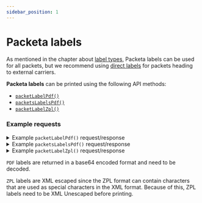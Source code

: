 ```yaml
---
sidebar_position: 1
---
```



# Packeta labels

As mentioned in the chapter about [label types](../getting-started/label-types.mdx), Packeta labels can be used for all packets, but we recommend
using [direct labels](../getting-started/label-types.mdx#carrier-labels) for packets heading to external carriers. 

**Packeta labels** can be printed using the following API methods:
- [`packetLabelPdf()`](../api-reference/api-methods-reference#packetlabelpdf)
- [`packetsLabelsPdf()`](../api-reference/api-methods-reference#packetslabelspdf)
- [`packetLabelZpl()`](../api-reference/api-methods-reference#packetlabelzpl)

### Example requests

<details>
<summary>
Example <code>packetLabelPdf()</code> request/response
</summary>
<Tabs>
<TabItem value="rest" label="REST">

```xml

<!--request-->
<packetLabelPdf>
    <apiPassword>{{apiPassword}}</apiPassword>
    <packetId>1234567890</packetId>
    <format>A7 on A4</format>
    <offset>0</offset>
</packetLabelPdf>


<!--response-->
<response>
    <status>ok</status>
    <result>JVBERi0xLjcKJeLjz9MKNyAwIG9iago8P.....NDU1PiBdID4+CnN0YXJ0eHJlZgo4ODE1NwolJUVPRgo=</result>
</response>


```

</TabItem>
<TabItem value="soap" label="SOAP">

```xml

<!--request-->
<soapenv:Envelope xmlns:soapenv="http://schemas.xmlsoap.org/soap/envelope/" xmlns:soap="http://www.zasilkovna.cz/api/soap.wsdl2">
   <soapenv:Header/>
   <soapenv:Body>
      <soap:packetLabelPdf>
         <apiPassword>{{apiPassword}}</apiPassword>
         <packetId>1234567890</packetId>
         <format>A7 on A4</format>
         <offset>0</offset>
      </soap:packetLabelPdf>
   </soapenv:Body>
</soapenv:Envelope>


<!--response-->
<SOAP-ENV:Envelope xmlns:SOAP-ENV="http://schemas.xmlsoap.org/soap/envelope/" xmlns:ns1="http://www.zasilkovna.cz/api/soap.wsdl">
   <SOAP-ENV:Body>
      <ns1:packetLabelPdfResponse>
         <packetLabelPdfResult>JVBERi0xLjcKJeLjz9MKNyAwIG9iago8.....PCAvVHVmCjc4OTU5CiUlRU9GCg==</packetLabelPdfResult>
      </ns1:packetLabelPdfResponse>
   </SOAP-ENV:Body>
</SOAP-ENV:Envelope>


```

</TabItem>
<TabItem value="php" label="PHP">

```php

<?php

$apiPassword = 'apiPasswordx';
$packetId = '1234567890';
$format = 'A6 on A4';
$offset = 0;

try {
    $client = new SoapClient("https://soap.api.packeta.com/api/soap.wsdl");
    $result = $client->packetLabelPdf($apiPassword, $packetId, $format, $offset);

    header('Content-Type: application/pdf');
    echo $result;
} catch (SoapFault $e) {
    echo $e->getMessage();
}


```

</TabItem>
<TabItem value="csharp" label="C#">

```csharp
using System;
using System.ServiceModel;
using System.Threading.Tasks;
using PacketeryService;
using System.IO;

namespace PacketaClientExample
{
    class Program
    {
        static async Task Main(string[] args)
        {
            BasicHttpsBinding binding = new BasicHttpsBinding() { MaxReceivedMessageSize = int.MaxValue };
            EndpointAddress endpointAddress = new EndpointAddress("https://www.zasilkovna.cz/api/soap");

            string apiPassword = "apiPassword";
            ulong packetId = 1234567890;
            string format = "A6 on A4";
            uint offset = 0;

            PacketeryClient client = new PacketeryClient(binding, endpointAddress);
            try
            {
                packetLabelPdfResponse response = await client.packetLabelPdfAsync(
                    new packetLabelPdfRequest(apiPassword, packetId, format, offset)
                );

                //Process response
                await File.WriteAllBytesAsync("./label.pdf", response.packetLabelPdfResult);
            }
            catch (Exception e)
            {
                Console.WriteLine(e.Message);
            }
        }
    }
}
```

</TabItem>
<TabItem value="js" label="Node.js">

```js
import { Builder, Parser } from "xml2js"
import * as fs from "node:fs/promises"

const requestBody = {
    packetLabelPdf: {
        apiPassword: "apiPassword",
        packetId: "1234567890",
        format: "A7 on A4",
        offset: 0
    }
}

try {
    const response = await fetch(
        "https://www.zasilkovna.cz/api/rest",
        {
            method: "POST",
            body: new Builder().buildObject(requestBody)
        }
    );

    const responseBody = await new Parser({ explicitArray: false }).parseStringPromise(await response.text());

    //process response
    if(responseBody.response.status === "ok") {
        await fs.writeFile("label.pdf", Buffer.from(responseBody.response.result, 'base64'));
    }
}
catch (exception) {
    console.log(exception);
}
```

</TabItem>
</Tabs>
</details>

<details>
<summary>
Example <code>packetsLabelsPdf()</code> request/response
</summary>
<Tabs>
<TabItem value="rest" label="REST">

```xml

<!--request-->
<packetsLabelsPdf>
    <apiPassword>{{apiPassword}}</apiPassword>
    <packetIds>
        <id>1234567890</id>
        <id>1234567891</id>
    </packetIds>
    <format>A7 on A4</format>
    <offset>0</offset>
</packetsLabelsPdf>


<!--response-->
<response>
    <status>ok</status>
    <result>JVBERi0xLjcKJeLjz9MKNyAwIG9iago8PCAv.....OT4gXSA+PgpzdGFydHhyZWYKODg1MjQKJSVFT0YK</result>
</response>


```

</TabItem>
<TabItem value="soap" label="SOAP">

```xml

<!--request-->
<soapenv:Envelope xmlns:soapenv="http://schemas.xmlsoap.org/soap/envelope/" xmlns:soap="http://www.zasilkovna.cz/api/soap.wsdl2" xmlns:soap1="http://www.zasilkovna.cz/api/soap.wsdl">
   <soapenv:Header/>
   <soapenv:Body>
      <soap:packetsLabelsPdf>
         <apiPassword>{{apiPassword}}</apiPassword>
         <packetIds>
            <soap1:id>1234567890</soap1:id>
            <soap1:id>1234567891</soap1:id>
         </packetIds>
         <format>A7 on A4</format>
         <offset>0</offset>
      </soap:packetsLabelsPdf>
   </soapenv:Body>
</soapenv:Envelope>


<!--response-->
<SOAP-ENV:Envelope xmlns:SOAP-ENV="http://schemas.xmlsoap.org/soap/envelope/" xmlns:ns1="http://www.zasilkovna.cz/api/soap.wsdl">
   <SOAP-ENV:Body>
      <ns1:packetLabelPdfResponse>
         <packetLabelPdfResult>JVBERi0xLJeLjz9MKNyAwI.....G9iago8vjc4OTU5CiUlRU9GCg==</packetLabelPdfResult>
      </ns1:packetLabelPdfResponse>
   </SOAP-ENV:Body>
</SOAP-ENV:Envelope>


```

</TabItem>
<TabItem value="php" label="PHP">

```php

<?php

$apiPassword = "apiPassword";

$packetIds = [
    "1234567890",
    "1234567891",
    "1234567892",
];

$format = 'A6 on A4';
$offset = 0;

try {
    $client = new SoapClient('https://www.zasilkovna.cz/api/soap.wsdl');
    $result = $client->packetsLabelsPdf($apiPassword, $packetIds, $format, $offset);

    header('Content-Type: application/pdf');
    echo $result;
} catch (SoapFault $e) {
    echo $e->getMessage();
}

```

</TabItem>
<TabItem value="csharp" label="C#">

```csharp
using System;
using System.ServiceModel;
using System.Threading.Tasks;
using PacketeryService;
using System.IO;

namespace PacketaClientExample
{
    class Program
    {
        static async Task Main(string[] args)
        {
            BasicHttpsBinding binding = new BasicHttpsBinding() { MaxReceivedMessageSize = int.MaxValue };
            EndpointAddress endpointAddress = new EndpointAddress("https://www.zasilkovna.cz/api/soap");

            string apiPassword = "apiPassword";
            ulong[] packetIds = { 1234567890 };
            string format = "A6 on A4";
            uint offset = 0;

            PacketeryClient client = new PacketeryClient(binding, endpointAddress);
            try
            {
                packetsLabelsPdfResponse response = await client.packetsLabelsPdfAsync(
                    new packetsLabelsPdfRequest(apiPassword, packetIds, format, offset)
                );

                //Process response
                await File.WriteAllBytesAsync("./label.pdf", response.packetsLabelsPdfResult);
            }
            catch (Exception e)
            {
                Console.WriteLine(e.Message);
            }
        }
    }
}
```

</TabItem>
<TabItem value="js" label="Node.js">

```js
import { Builder, Parser } from "xml2js"
import * as fs from "node:fs/promises"

const requestBody = {
    packetsLabelsPdf: {
        apiPassword: "apiPassword",
        packetIds: {
            id: [
                "1234567890",
                "1234567891"
            ]
        },
        format: "A7 on A4",
        offset: 0
    }
}

try {
    const response = await fetch(
        "https://www.zasilkovna.cz/api/rest",
        {
            method: "POST",
            body: new Builder().buildObject(requestBody)
        }
    );

    const responseBody = await new Parser({ explicitArray: false }).parseStringPromise(await response.text());

    //process response
    if (responseBody.response.status === "ok") {
        await fs.writeFile("label.pdf", Buffer.from(responseBody.response.result, 'base64'));
    }
}
catch (exception) {
    console.log(exception);
}
```

</TabItem>
</Tabs>
</details>

<details>
<summary>
Example <code>packetLabelZpl()</code> request/response
</summary>
<Tabs>
<TabItem value="rest" label="REST">

```xml

<!--request-->
<packetLabelZpl>
    <apiPassword>{{apiPassword}}</apiPassword>
    <packetId>4308024368</packetId>
    <dpi>300</dpi>
</packetLabelZpl>


<!--response-->
<?xml version="1.0" encoding="utf-8"?>
<response>
    <status>ok</status>
    <result>^XA^CI28^CWN,TT0003M_.FNT^LH0,0^FO25,25^GB1187,1700,4^FS^FO25,25^GB363,700,2^FS^FO100,100^BY4^BCB,140,N,N,N,A^FDZ4308024368^FS^ANB,50^FB700,1,0,C^FT322,725^FDZ 123 4567 890\&amp;^FS^FO388,25^GB230,700,2^FS^ANB,70^FB700,1,0,C^FT538,725^FDZasilkovna.cz\&amp;^FS^FO618,25^GB593,1133,2^FS^ANB,40^FB983,1,0,L^FT750,1083^FDPříjemce\&amp;^FS^ANB,50^FB983,1,0,L^FT830,1084^FDJohn Doe\&amp;^FS^ANB,50^FB983,1,0,L^FT829,1084^FDJohn Doe\&amp;^FS^ANB,50^FB983,1,0,L^FT828,1084^FDJohn Doe\&amp;^FS^ANB,50^FB983,1,0,L^FT828,1083^FDJohn Doe\&amp;^FS^ANB,50^FB983,1,0,L^FT828,1082^FDJohn Doe\&amp;^FS^ANB,50^FB983,1,0,L^FT829,1082^FDJohn Doe\&amp;^FS^ANB,50^FB983,1,0,L^FT830,1082^FDJohn Doe\&amp;^FS^ANB,50^FB983,1,0,L^FT830,1083^FDJohn Doe\&amp;^FS^FO841,591^GB73,491,73^FS^ANB,50^FB491,1,0,C^FR^FT903,1083^FDC25--0--8395\&amp;^FS^ANB,50^FB983,4,0,L^FT1126,1083^FDDEPO Praha - Nehvizdy\&amp;^FS^FO25,725^GB593,1000,2^FS^ANB,40^FB850,1,0,L^FT156,1650^FDOdesílatel\&amp;^FS^ANB,50^FB850,1,0,L^FT236,1650^FDMyEshop.cz\&amp;^FS^ANB,50^FB850,1,0,L^FT235,1651^FDMyEshop.cz\&amp;^FS^ANB,50^FB850,1,0,L^FT235,1650^FDMyEshop.cz\&amp;^FS^ANB,50^FB850,1,0,L^FT234,1650^FDMyEshop.cz\&amp;^FS^ANB,50^FB850,1,0,L^FT235,1649^FDMyEshop.cz\&amp;^FS^ANB,50^FB850,1,0,L^FT235,1649^FDMyEshop.cz\&amp;^FS^ANB,50^FB850,1,0,L^FT236,1649^FDMyEshop.cz\&amp;^FS^ANB,50^FB850,1,0,L^FT236,1650^FDMyEshop.cz\&amp;^FS^ANB,50^FB850,1,0,L^FT310,1650^FD12345 - test order\&amp;^FS^ANB,50^FB850,1,0,L^FT309,1651^FD12345 - test order\&amp;^FS^ANB,50^FB850,1,0,L^FT309,1650^FD12345 - test order\&amp;^FS^ANB,50^FB850,1,0,L^FT308,1650^FD12345 - test order\&amp;^FS^ANB,50^FB850,1,0,L^FT309,1649^FD12345 - test order\&amp;^FS^ANB,50^FB850,1,0,L^FT309,1649^FD12345 - test order\&amp;^FS^ANB,50^FB850,1,0,L^FT310,1649^FD12345 - test order\&amp;^FS^ANB,50^FB850,1,0,L^FT310,1650^FD12345 - test order\&amp;^FS^ANB,50^FB850,1,0,L^FT383,1650^FD=C16-D99-7135=P\&amp;^FS^ANB,50^FB850,1,0,L^FT457,1650^FD7.3.2022 10:00:07\&amp;^FS^ANB,40^FB850,2,0,L^FT584,1650^FDNote:\&amp;^FS^ANB,40^FB850,2,0,L^FT583,1651^FDNote:\&amp;^FS^ANB,40^FB850,2,0,L^FT582,1650^FDNote:\&amp;^FS^ANB,40^FB850,2,0,L^FT582,1650^FDNote:\&amp;^FS^ANB,40^FB850,2,0,L^FT582,1649^FDNote:\&amp;^FS^ANB,40^FB850,2,0,L^FT583,1649^FDNote:\&amp;^FS^ANB,40^FB850,2,0,L^FT584,1649^FDNote:\&amp;^FS^ANB,40^FB850,2,0,L^FT584,1650^FDNote:\&amp;^FS^ANB,40^FB850,2,0,L^FT583,1650^FDNote: Label note\&amp;^FS^FO618,1158^GB593,566,2^FS^XZ</result>
</response>


```

</TabItem>
<TabItem value="soap" label="SOAP">

```xml

<!--request-->
<soapenv:Envelope xmlns:soapenv="http://schemas.xmlsoap.org/soap/envelope/" xmlns:soap="http://www.zasilkovna.cz/api/soap.wsdl2">
   <soapenv:Header/>
   <soapenv:Body>
      <soap:packetLabelZpl>
         <apiPassword>{{apiPassword}}</apiPassword>
         <packetId>4308024368</packetId>
         <dpi>300</dpi>
      </soap:packetLabelZpl>
   </soapenv:Body>
</soapenv:Envelope>


<!--response-->
<SOAP-ENV:Envelope xmlns:SOAP-ENV="http://schemas.xmlsoap.org/soap/envelope/" xmlns:ns1="http://www.zasilkovna.cz/api/soap.wsdl">
   <SOAP-ENV:Body>
      <ns1:packetLabelZplResponse>
         <packetLabelZplResult><![CDATA[^XA^CI28^CWN,TT0003M_.FNT^LH0,0^FO25,25^GB1187,1700,4^FS^FO25,25^GB363,700,2^FS^FO100,100^BY4^BCB,140,N,N,N,A^FDZ4308024368^FS^ANB,50^FB700,1,0,C^FT322,725^FDZ 430 8024 368\&amp;^FS^FO388,25^GB230,700,2^FS^ANB,70^FB700,1,0,C^FT538,725^FDZasilkovna.cz\&amp;^FS^FO618,25^GB593,1133,2^FS^ANB,40^FB983,1,0,L^FT750,1083^FDPříjemce\&amp;^FS^ANB,50^FB983,1,0,L^FT830,1084^FDJohn Doe\&amp;^FS^ANB,50^FB983,1,0,L^FT829,1084^FDJohn Doe\&amp;^FS^ANB,50^FB983,1,0,L^FT828,1084^FDJohn Doe\&amp;^FS^ANB,50^FB983,1,0,L^FT828,1083^FDJohn Doe\&amp;^FS^ANB,50^FB983,1,0,L^FT828,1082^FDJohn Doe\&amp;^FS^ANB,50^FB983,1,0,L^FT829,1082^FDJohn Doe\&amp;^FS^ANB,50^FB983,1,0,L^FT830,1082^FDJohn Doe\&amp;^FS^ANB,50^FB983,1,0,L^FT830,1083^FDJohn Doe\&amp;^FS^FO841,591^GB73,491,73^FS^ANB,50^FB491,1,0,C^FR^FT903,1083^FDC25--0--8395\&amp;^FS^ANB,50^FB983,4,0,L^FT1126,1083^FDDEPO Praha - Nehvizdy\&amp;^FS^FO25,725^GB593,1000,2^FS^ANB,40^FB850,1,0,L^FT156,1650^FDOdesílatel\&amp;^FS^ANB,50^FB850,1,0,L^FT236,1650^FDMyEshop.cz\&amp;^FS^ANB,50^FB850,1,0,L^FT235,1651^FDMyEshop.cz\&amp;^FS^ANB,50^FB850,1,0,L^FT235,1650^FDMyEshop.cz\&amp;^FS^ANB,50^FB850,1,0,L^FT234,1650^FDMyEshop.cz\&amp;^FS^ANB,50^FB850,1,0,L^FT235,1649^FDMyEshop.cz\&amp;^FS^ANB,50^FB850,1,0,L^FT235,1649^FDMyEshop.cz\&amp;^FS^ANB,50^FB850,1,0,L^FT236,1649^FDMyEshop.cz\&amp;^FS^ANB,50^FB850,1,0,L^FT236,1650^FDMyEshop.cz\&amp;^FS^ANB,50^FB850,1,0,L^FT310,1650^FD12345 - test order\&amp;^FS^ANB,50^FB850,1,0,L^FT309,1651^FD12345 - test order\&amp;^FS^ANB,50^FB850,1,0,L^FT309,1650^FD12345 - test order\&amp;^FS^ANB,50^FB850,1,0,L^FT308,1650^FD12345 - test order\&amp;^FS^ANB,50^FB850,1,0,L^FT309,1649^FD12345 - test order\&amp;^FS^ANB,50^FB850,1,0,L^FT309,1649^FD12345 - test order\&amp;^FS^ANB,50^FB850,1,0,L^FT310,1649^FD12345 - test order\&amp;^FS^ANB,50^FB850,1,0,L^FT310,1650^FD12345 - test order\&amp;^FS^ANB,50^FB850,1,0,L^FT383,1650^FD=C16-D99-7135=P\&amp;^FS^ANB,50^FB850,1,0,L^FT457,1650^FD7.3.2022 04:26:05\&amp;^FS^ANB,40^FB850,2,0,L^FT584,1650^FDNote:\&amp;^FS^ANB,40^FB850,2,0,L^FT583,1651^FDNote:\&amp;^FS^ANB,40^FB850,2,0,L^FT582,1650^FDNote:\&amp;^FS^ANB,40^FB850,2,0,L^FT582,1650^FDNote:\&amp;^FS^ANB,40^FB850,2,0,L^FT582,1649^FDNote:\&amp;^FS^ANB,40^FB850,2,0,L^FT583,1649^FDNote:\&amp;^FS^ANB,40^FB850,2,0,L^FT584,1649^FDNote:\&amp;^FS^ANB,40^FB850,2,0,L^FT584,1650^FDNote:\&amp;^FS^ANB,40^FB850,2,0,L^FT583,1650^FDNote: Label note\&amp;^FS^FO618,1158^GB593,566,2^FS^XZ]]></packetLabelZplResult>
      </ns1:packetLabelZplResponse>
   </SOAP-ENV:Body>
</SOAP-ENV:Envelope>


```

</TabItem>
<TabItem value="php" label="PHP">

```php

<?php

$apiPassword = "apiPassword";
$packetId = "1234567890";
$dpi = 203;

try {
    $client = new SoapClient("https://www.zasilkovna.cz/api/soap.wsdl");
    $result = $client->packetLabelZpl($apiPassword, $packetId, $dpi);
    var_dump($result);
} catch (SoapFault $e) {
    echo $e->getMessage();
}


```

</TabItem>
<TabItem value="csharp" label="C#">

```csharp
using System;
using System.ServiceModel;
using System.Threading.Tasks;
using PacketeryService;
using System.IO;

namespace PacketaClientExample
{
    class Program
    {
        static async Task Main(string[] args)
        {
            BasicHttpsBinding binding = new BasicHttpsBinding() { MaxReceivedMessageSize = int.MaxValue };
            EndpointAddress endpointAddress = new EndpointAddress("https://www.zasilkovna.cz/api/soap");

            string apiPassword = "apiPassword";
            ulong packetId = 1234567890;
            uint dpi = 300;

            PacketeryClient client = new PacketeryClient(binding, endpointAddress);
            try
            {
                packetLabelZplResponse response = await client.packetLabelZplAsync(
                    new packetLabelZplRequest(apiPassword, packetId, dpi)
                );

                //Process response
                await File.WriteAllTextAsync("./label.zpl", response.packetLabelZplResult);
            }
            catch (Exception e)
            {
                Console.WriteLine(e.Message);
            }
        }
    }
}
```

</TabItem>
<TabItem value="js" label="Node.js">

```js
import { Builder, Parser } from "xml2js"
import * as fs from "node:fs/promises"

const requestBody = {
    packetLabelZpl: {
        apiPassword: "apiPassword",
        packetId: "1234567890",
        dpi: 300
    }
}

try {
    const response = await fetch(
        "https://www.zasilkovna.cz/api/rest",
        {
            method: "POST",
            body: new Builder().buildObject(requestBody)
        }
    );

    const responseBody = await new Parser({ explicitArray: false }).parseStringPromise(await response.text());

    //process response
    if (responseBody.response.status === "ok") {
        await fs.writeFile("label.zpl", responseBody.response.result);
    }
}
catch (exception) {
    console.log(exception);
}
```

</TabItem>
</Tabs>
</details>

`PDF` labels are returned in a base64 encoded format and need to be decoded. 

`ZPL` labels are XML escaped since the ZPL format can contain characters that are used as special characters in the XML format. Because of this, ZPL labels need to be
XML Unescaped before printing.
